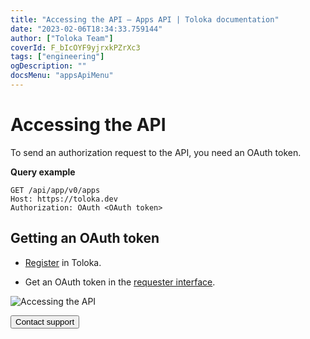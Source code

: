 ```yaml
---
title: "Accessing the API — Apps API | Toloka documentation"
date: "2023-02-06T18:34:33.759144"
author: ["Toloka Team"]
coverId: F_bIcOYF9yjrxkPZrXc3
tags: ["engineering"]
ogDescription: ""
docsMenu: "appsApiMenu"
---
```



# Accessing the API

To send an authorization request to the API, you need an OAuth token.

**Query example**

```http
GET /api/app/v0/apps
Host: https://toloka.dev
Authorization: OAuth <OAuth token>
```

## Getting an OAuth token

- [Register](/docs/guide/access) in Toloka.

- Get an OAuth token in the [requester interface](https://platform.toloka.ai/requester/profile/integration).

<Image withBackground imageId="1675427152706" alt="Accessing the API" />

<Button themeColor="light" view="default" size="l" type="link" url="/docs/guide/troubleshooting/support?form-source=apps-api-authorization">Contact support</Button>
